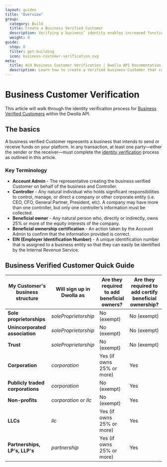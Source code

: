 ```yaml
---
layout: guides
title: "Overview"
group:
  category: Build
  title: Create a Business Verified Customer
  description: Verifying a business’ identity enables increased functionality on the platform. Create a business Customer that can receive funds and send up to $5,000 per transfer (default).
  weight: 0
guide:
  step: 0
  filter: get-building
  icon: business-customer-verification.svg
meta:
  title: ACH Business Customer Verification | Dwolla API Documentation
  description: Learn how to create a Verified business Customer that can send and receive funds.
---
```


# Business Customer Verification

This article will walk through the identity verification process for [Business Verified Customers](/concepts/customer-types#business-verified-customer) within the Dwolla API.

## The basics

A business verified Customer represents a business that intends to send or receive funds on your platform. In any transaction, at least one party—either the sender or the receiver—must complete the [identity verification](https://www.dwolla.com/updates/guide-to-cip-customer-identification-program-dwolla-payments-api/) process as outlined in this article.

### Key Terminology

- **Account Admin** - The representative creating the business verified Customer on behalf of the business and Controller.
- **Controller** - Any natural individual who holds significant responsibilities to control, manage, or direct a company or other corporate entity (i.e. CEO, CFO, General Partner, President, etc). A company may have more than one controller, but only one controller’s information must be collected.
- **Beneficial owner** - Any natural person who, directly or indirectly, owns 25% or more of the equity interests of the company.
- **Beneficial ownership certification** - An action taken by the Account Admin to confirm that the information provided is correct.
- **EIN (Employer Identification Number)** - A unique identification number that is assigned to a business entity so that they can easily be identified by the Internal Revenue Service.

## Business Verified Customer Quick Guide

| My Customer's business structure | Will sign up in Dwolla as | Are they required to add beneficial owners? | Are they required to add certify beneficial ownership? |
| -------------------------------- | ------------------------- | ------------------------------------------- | ------------------------------------------------------ |
| **Sole proprietorships**         | _soleProprietorship_      | No (exempt)                                 | No (exempt)                                            |
| **Unincorporated association**   | _soleProprietorship_      | No (exempt)                                 | No (exempt)                                            |
| **Trust**                        | _soleProprietorship_      | No (exempt)                                 | No (exempt)                                            |
| **Corporation**                  | _corporation_             | Yes (if owns 25% or more)                   | Yes                                                    |
| **Publicly traded corporations** | _corporation_             | No (exempt)                                 | Yes                                                    |
| **Non-profits**                  | _corporation_ or _llc_    | No (exempt)                                 | Yes                                                    |
| **LLCs**                         | _llc_                     | Yes (if owns 25% or more)                   | Yes                                                    |
| **Partnerships, LP's, LLP's**    | _partnership_             | Yes (if owns 25% or more)                   | Yes                                                    |
